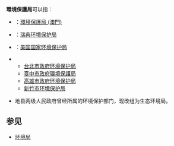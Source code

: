 '''環境保護局'''可以指：

* {{flag|澳门}}：[[環境保護局_(澳門)|環境保護局 (澳門)]]
* {{flag|瑞典}}：[[瑞典环境保护局|瑞典环境保护局]]
* {{flag|美国}}：[[美国国家环境保护局|美国国家环境保护局]]
* {{flag|中華民國}}
** [[台北市政府环境保护局|台北市政府环境保护局]]
** [[臺中市政府環境保護局|臺中市政府環境保護局]]
** [[高雄市政府环境保护局|高雄市政府环境保护局]]
** [[新竹市环境保护局|新竹市环境保护局]]
* {{flag|中华人民共和国}}地县两级人民政府曾经所属的环境保护部门，现改组为生态环境局。

== 参见 ==
* [[环境局|环境局]]

{{disambig|cat=五字组织机构消歧义}}